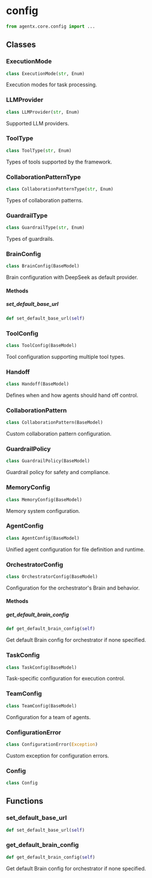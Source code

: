 # config

```python
from agentx.core.config import ...
```

## Classes

### ExecutionMode

```python
class ExecutionMode(str, Enum)
```

Execution modes for task processing.


### LLMProvider

```python
class LLMProvider(str, Enum)
```

Supported LLM providers.


### ToolType

```python
class ToolType(str, Enum)
```

Types of tools supported by the framework.


### CollaborationPatternType

```python
class CollaborationPatternType(str, Enum)
```

Types of collaboration patterns.


### GuardrailType

```python
class GuardrailType(str, Enum)
```

Types of guardrails.


### BrainConfig

```python
class BrainConfig(BaseModel)
```

Brain configuration with DeepSeek as default provider.

#### Methods

##### set_default_base_url

```python
def set_default_base_url(self)
```



### ToolConfig

```python
class ToolConfig(BaseModel)
```

Tool configuration supporting multiple tool types.


### Handoff

```python
class Handoff(BaseModel)
```

Defines when and how agents should hand off control.


### CollaborationPattern

```python
class CollaborationPattern(BaseModel)
```

Custom collaboration pattern configuration.


### GuardrailPolicy

```python
class GuardrailPolicy(BaseModel)
```

Guardrail policy for safety and compliance.


### MemoryConfig

```python
class MemoryConfig(BaseModel)
```

Memory system configuration.


### AgentConfig

```python
class AgentConfig(BaseModel)
```

Unified agent configuration for file definition and runtime.


### OrchestratorConfig

```python
class OrchestratorConfig(BaseModel)
```

Configuration for the orchestrator's Brain and behavior.

#### Methods

##### get_default_brain_config

```python
def get_default_brain_config(self)
```

Get default Brain config for orchestrator if none specified.



### TaskConfig

```python
class TaskConfig(BaseModel)
```

Task-specific configuration for execution control.


### TeamConfig

```python
class TeamConfig(BaseModel)
```

Configuration for a team of agents.


### ConfigurationError

```python
class ConfigurationError(Exception)
```

Custom exception for configuration errors.


### Config

```python
class Config
```


## Functions

### set_default_base_url

```python
def set_default_base_url(self)
```


### get_default_brain_config

```python
def get_default_brain_config(self)
```

Get default Brain config for orchestrator if none specified.

